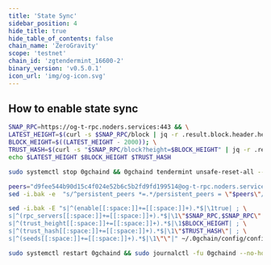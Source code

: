 ```yaml
---
title: 'State Sync'
sidebar_position: 4
hide_title: true
hide_table_of_contents: false
chain_name: 'ZeroGravity'
scope: 'testnet'
chain_id: 'zgtendermint_16600-2'
binary_version: 'v0.5.0.1'
icon_url: 'img/og-icon.svg'
---
```



<PageTitle
  iconUrl="img/og-icon.svg"
  title="ZeroGravity State Sync"
  chainId="zgtendermint_16600-2"
  version="v0.5.0.1"
/>

## How to enable state sync

```bash
SNAP_RPC=https://og-t-rpc.noders.services:443 && \
LATEST_HEIGHT=$(curl -s $SNAP_RPC/block | jq -r .result.block.header.height); \
BLOCK_HEIGHT=$((LATEST_HEIGHT - 2000)); \
TRUST_HASH=$(curl -s "$SNAP_RPC/block?height=$BLOCK_HEIGHT" | jq -r .result.block_id.hash) && \
echo $LATEST_HEIGHT $BLOCK_HEIGHT $TRUST_HASH
```

```bash
sudo systemctl stop 0gchaind && 0gchaind tendermint unsafe-reset-all --home ~/.0gchain --keep-addr-book
```

```bash
peers="d9fee544b90d15c4f024e52b6c5b2fd9fd199514@og-t-rpc.noders.services:23856"
sed -i.bak -e  "s/^persistent_peers *=.*/persistent_peers = \"$peers\"/" ~/.0gchain/config/config.toml
```

```bash
sed -i.bak -E "s|^(enable[[:space:]]+=[[:space:]]+).*$|\1true| ; \
s|^(rpc_servers[[:space:]]+=[[:space:]]+).*$|\1\"$SNAP_RPC,$SNAP_RPC\"| ; \
s|^(trust_height[[:space:]]+=[[:space:]]+).*$|\1$BLOCK_HEIGHT| ; \
s|^(trust_hash[[:space:]]+=[[:space:]]+).*$|\1\"$TRUST_HASH\"| ; \
s|^(seeds[[:space:]]+=[[:space:]]+).*$|\1\"\"|" ~/.0gchain/config/config.toml
```

```bash
sudo systemctl restart 0gchaind && sudo journalctl -fu 0gchaind --no-hostname -o cat
```
